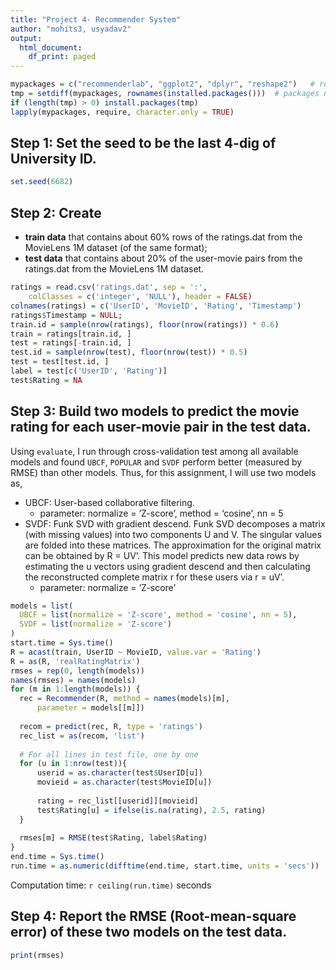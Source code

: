 ```yaml
---
title: "Project 4- Recommender System"
author: "mohits3, usyadav2"
output:
  html_document:
    df_print: paged
---
```


```r
mypackages = c("recommenderlab", "ggplot2", "dplyr", "reshape2")   # required packages
tmp = setdiff(mypackages, rownames(installed.packages()))  # packages need to be installed
if (length(tmp) > 0) install.packages(tmp)
lapply(mypackages, require, character.only = TRUE)
```

## Step 1: Set the seed to be the last 4-dig of University ID.

```r
set.seed(6682)
```

## Step 2: Create 

- **train data** that contains about 60% rows of the ratings.dat from the MovieLens 1M dataset (of the same format);
- **test data** that contains about 20% of the user-movie pairs from the ratings.dat from the MovieLens 1M dataset.

```r
ratings = read.csv('ratings.dat', sep = ':', 
    colClasses = c('integer', 'NULL'), header = FALSE)
colnames(ratings) = c('UserID', 'MovieID', 'Rating', 'Timestamp')
ratings$Timestamp = NULL;
train.id = sample(nrow(ratings), floor(nrow(ratings)) * 0.6)
train = ratings[train.id, ]
test = ratings[-train.id, ]
test.id = sample(nrow(test), floor(nrow(test)) * 0.5)
test = test[test.id, ]
label = test[c('UserID', 'Rating')]
test$Rating = NA
```

## Step 3: Build two models to predict the movie rating for each user-movie pair in the test data. 

Using `evaluate`, I run through cross-validation test among all available models and found `UBCF`, `POPULAR` and `SVDF` perform better (measured by RMSE) than other models. Thus, for this assignment, I will use two models as,

- UBCF: User-based collaborative filtering. 
  - parameter: normalize = 'Z-score', method = 'cosine', nn = 5
- SVDF: Funk SVD with gradient descend. Funk SVD decomposes a matrix (with missing values) into two components U and V. The singular values are folded into these matrices. The approximation for the original matrix can be obtained by R = UV'. This model predicts new data rows by estimating the u vectors using gradient descend and then calculating the reconstructed complete matrix r for these users via r = uV'.
  - parameter: normalize = 'Z-score'

```r
models = list(
  UBCF = list(normalize = 'Z-score', method = 'cosine', nn = 5),
  SVDF = list(normalize = 'Z-score')
)
start.time = Sys.time()
R = acast(train, UserID ~ MovieID, value.var = 'Rating')
R = as(R, 'realRatingMatrix')
rmses = rep(0, length(models))
names(rmses) = names(models)
for (m in 1:length(models)) {
  rec = Recommender(R, method = names(models)[m],
      parameter = models[[m]])
  
  recom = predict(rec, R, type = 'ratings')
  rec_list = as(recom, 'list')
  
  # For all lines in test file, one by one
  for (u in 1:nrow(test)){
      userid = as.character(test$UserID[u])
      movieid = as.character(test$MovieID[u])
      
      rating = rec_list[[userid]][movieid]
      test$Rating[u] = ifelse(is.na(rating), 2.5, rating)
  }
  
  rmses[m] = RMSE(test$Rating, label$Rating)
}
end.time = Sys.time()
run.time = as.numeric(difftime(end.time, start.time, units = 'secs'))
```

Computation time: `r ceiling(run.time)` seconds

## Step 4: Report the RMSE (Root-mean-square error) of these two models on the test data. 

```r
print(rmses)
```